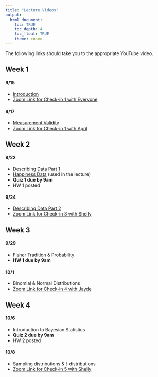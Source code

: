 ```yaml
---
title: "Lecture Videos"
output: 
  html_document:
    toc: TRUE
    toc_depth: 4
    toc_float: TRUE
    theme: cosmo
---
```


The following links should take you to the appropriate YouTube video.

## Week 1
#### 9/15

- [Introduction](https://youtu.be/0w6LF4Z0b60)
- [Zoom Link for Check-in 1 with Everyone](https://wustl.zoom.us/j/94508468165?pwd=ZlhqazhTTDliUWcrYUc0SHNVREc3dz09)

#### 9/17

- [Measurement Validity](https://youtu.be/ygvxDHE5In4)
- [Zoom Link for Check-in 1 with April](https://wustl.zoom.us/j/98006752991?pwd=ZHFFTmluUVJ3S3Z2R1lnaDVkODEvUT09)

## Week 2
#### 9/22

- [Describing Data Part 1](https://youtu.be/OeWELMpEbNQ)
- [Happiness Data](data/world_happiness_2015.csv) (used in the lecture)
- **Quiz 1 due by 9am**
- HW 1 posted

#### 9/24

- [Describing Data Part 2](https://youtu.be/bC3i5Zvkg8w)
- [Zoom Link for Check-in 3 with Shelly](https://wustl.zoom.us/j/94510139791?pwd=RDFnZjdiVW1QT1ZZR1h0OWpnUnQ1Zz09)

## Week 3
#### 9/29

- Fisher Tradition & Probability
- **HW 1 due by 9am**

#### 10/1

- Binomial & Normal Distributions
- [Zoom Link for Check-in 4 with Jayde](https://wustl.zoom.us/j/95247533976?pwd=ZEZ3aTEzRzlEWURpaTJxYThqdktyUT09)

## Week 4
#### 10/6

- Introduction to Bayesian Statistics
- **Quiz 2 due by 9am**
- HW 2 posted

#### 10/8

- Sampling distributions & $t$-distributions
- [Zoom Link for Check-in 5 with Shelly](https://wustl.zoom.us/j/92791152076?pwd=Tmw3RFlpakVHemhoWVlyS1Y3WGpMQT09)